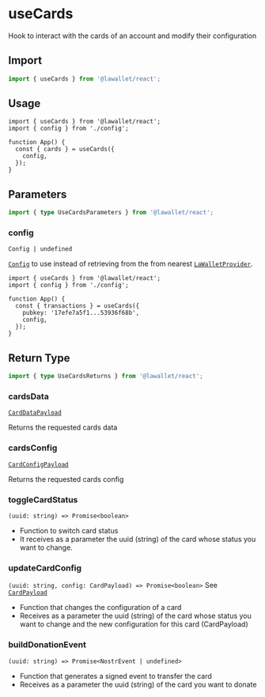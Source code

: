 # useCards

Hook to interact with the cards of an account and modify their configuration

## Import

```ts
import { useCards } from '@lawallet/react';
```

## Usage

```tsx filename="index.tsx"
import { useCards } from '@lawallet/react';
import { config } from './config';

function App() {
  const { cards } = useCards({
    config,
  });
}
```

## Parameters

```ts
import { type UseCardsParameters } from '@lawallet/react';
```

### config

`Config | undefined`

[`Config`](/react/createConfig#config) to use instead of retrieving from the from nearest [`LaWalletProvider`](/react/LaWalletProvider).

```tsx [index.tsx]
import { useCards } from '@lawallet/react';
import { config } from './config';

function App() {
  const { transactions } = useCards({
    pubkey: '17efe7a5f1...53936f68b',
    config,
  });
}
```

## Return Type

```ts
import { type UseCardsReturns } from '@lawallet/react';
```

### cardsData

[`CardDataPayload`](/react/glossary/types#cardsdatapayload)

Returns the requested cards data

### cardsConfig

[`CardConfigPayload`](/react/glossary/types#cardsdatapayload)

Returns the requested cards config

### toggleCardStatus

`(uuid: string) => Promise<boolean>`

- Function to switch card status
- It receives as a parameter the uuid (string) of the card whose status you want to change.

### updateCardConfig

`(uuid: string, config: CardPayload) => Promise<boolean>`
See [`CardPayload`](/react/glossary/types#cardpayload)

- Function that changes the configuration of a card
- Receives as a parameter the uuid (string) of the card whose status you want to change and the new configuration for this card (CardPayload)

### buildDonationEvent

`(uuid: string) => Promise<NostrEvent | undefined>`

- Function that generates a signed event to transfer the card
- Receives as a parameter the uuid (string) of the card you want to donate

